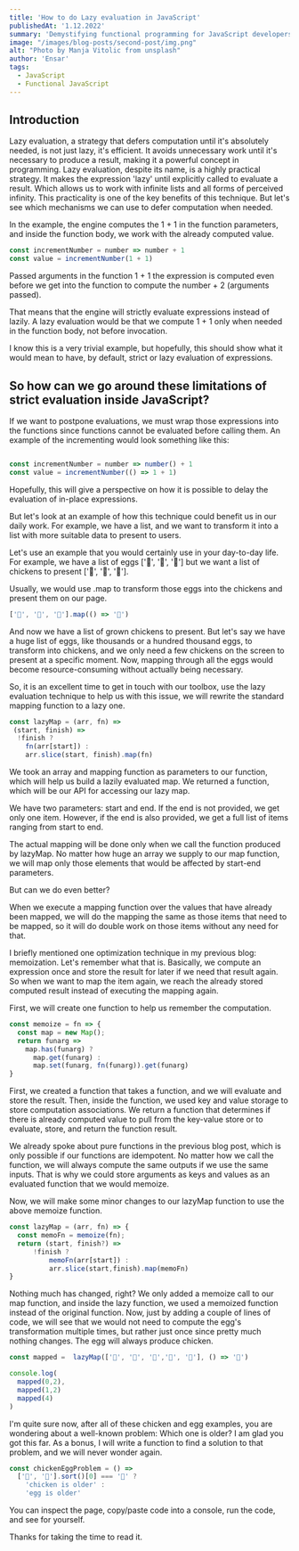 ```yaml
---
title: 'How to do Lazy evaluation in JavaScript'
publishedAt: '1.12.2022'
summary: 'Demystifying functional programming for JavaScript developers. second post in series. In this one, we will be exploring the concept of lazy evaluation'
image: "/images/blog-posts/second-post/img.png"
alt: "Photo by Manja Vitolic from unsplash"
author: 'Ensar'
tags:
  - JavaScript
  - Functional JavaScript
---
```



<H2>
Introduction
</H2>

Lazy evaluation, a strategy that defers computation until it's absolutely needed, is not just lazy, it's efficient. It avoids unnecessary work until it's necessary to produce a result, making it a powerful concept in programming.
Lazy evaluation, despite its name, is a highly practical strategy. It makes the expression 'lazy' until explicitly called to evaluate a result. Which allows us to work with infinite lists and all forms of perceived infinity. This practicality is one of the key benefits of this technique.
But let's see which mechanisms we can use to defer computation when needed.

In the example, the engine computes the 1 + 1 in the function parameters, and inside the function body, we work with the already computed value.

```js
const incrementNumber = number => number + 1
const value = incrementNumber(1 + 1)
```

Passed arguments in the function 1 + 1 the expression is computed even before we get into the function to compute the number + 2 (arguments passed).

That means that the engine will strictly evaluate expressions instead of lazily. A lazy evaluation would be that we compute 1 + 1 only when needed in the function body, not before invocation.

I know this is a very trivial example, but hopefully, this should show what it would mean to have, by default, strict or lazy evaluation of expressions.


<H2>
    So how can we go around these limitations of strict evaluation inside JavaScript?
</H2>

If we want to postpone evaluations, we must wrap those expressions into the functions since functions cannot be evaluated before calling them.
An example of the incrementing would look something like this:

```js

const incrementNumber = number => number() + 1
const value = incrementNumber(() => 1 + 1)
```

Hopefully, this will give a perspective on how it is possible to delay the evaluation of in-place expressions.

But let's look at an example of how this technique could benefit us in our daily work. For example, we have a list, and we want to transform it into a list with more suitable data to present to users.

Let's use an example that you would certainly use in your day-to-day life. For example, we have a list of eggs ['🥚', '🥚', '🥚'] but we want a list of chickens to present ['🐓', '🐓', '🐓'].


Usually, we would use .map to transform those eggs into the chickens and present them on our page.

```js
['🥚', '🥚', '🥚'].map(() => '🐓')
```
And now we have a list of grown chickens to present.
But let's say we have a huge list of eggs, like thousands or a hundred thousand eggs, to transform into chickens, and we only need a few chickens on the screen to present at a specific moment. Now, mapping through all the eggs would become resource-consuming without actually being necessary.

So, it is an excellent time to get in touch with our toolbox, use the lazy evaluation technique to help us with this issue,
we will rewrite the standard mapping function to a lazy one.

```js
const lazyMap = (arr, fn) =>
 (start, finish) =>
  !finish ?
    fn(arr[start]) :
    arr.slice(start, finish).map(fn)
```
We took an array and mapping function as parameters to our function, which will help us build a lazily evaluated map. We returned a function, which will be our API for accessing our lazy map.

We have two parameters: start and end. If the end is not provided, we get only one item. However, if the end is also provided, we get a full list of items ranging from start to end.

The actual mapping will be done only when we call the function produced by lazyMap. No matter how huge an array we supply to our map function, we will map only those elements that would be affected by start-end parameters.

But can we do even better?

When we execute a mapping function over the values that have already been mapped, we will do the mapping the same as those items that need to be mapped, so it will do double work on those items without any need for that.


I briefly mentioned one optimization technique in my previous blog: memoization. Let's remember what that is. Basically, we compute an expression once and store the result for later if we need that result again. So when we want to map the item again, we reach the already stored computed result instead of executing the mapping again.

First, we will create one function to help us remember the computation.

```js
const memoize = fn => {
  const map = new Map();
  return funarg =>
    map.has(funarg) ?
      map.get(funarg) :
      map.set(funarg, fn(funarg)).get(funarg)
}

```


First, we created a function that takes a function, and we will evaluate and store the result. Then, inside the function, we used key and value storage to store computation associations. We return a function that determines if there is already computed value to pull from the key-value store or to evaluate, store, and return the function result.

We already spoke about pure functions in the previous blog post, which is only possible if our functions are idempotent. No matter how we call the function, we will always compute the same outputs if we use the same inputs. That is why we could store arguments as keys and values as an evaluated function that we would memoize.

Now, we will make some minor changes to our lazyMap function to use the above memoize function.


```js
const lazyMap = (arr, fn) => {
  const memoFn = memoize(fn);
  return (start, finish?) =>
      !finish ?
          memoFn(arr[start]) :
          arr.slice(start,finish).map(memoFn)
}
```

Nothing much has changed, right? We only added a memoize call to our map function, and inside the lazy function, we used a memoized function instead of the original function. Now, just by adding a couple of lines of code, we will see that we would not need to compute the egg's transformation multiple times, but rather just once since pretty much nothing changes. The egg will always produce chicken.

```js
const mapped =  lazyMap(['🥚', '🥚', '🥚','🥚', '🥚'], () => '🐓')

console.log(
  mapped(0,2),
  mapped(1,2)
  mapped(4)
)
```
I'm quite sure now, after all of these chicken and egg examples, you are wondering about a well-known problem: Which one is older? I am glad you got this far. As a bonus, I will write a function to find a solution to that problem, and we will never wonder again.


```js
const chickenEggProblem = () =>
  ['🐓', '🥚'].sort()[0] === '🐓' ?
    'chicken is older' :
    'egg is older'
```

You can inspect the page, copy/paste code into a console, run the code, and see for yourself.

Thanks for taking the time to read it.



